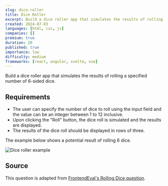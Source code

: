 ```yaml
---
slug: dice-roller
title: Dice Roller
excerpt: Build a dice roller app that simulates the results of rolling 6-sided dice
created: 2024-07-03
languages: [html, css, js]
companies: []
premium: true
duration: 20
published: true
importance: low
difficulty: medium
frameworks: [react, angular, svelte, vue]
---
```


Build a dice roller app that simulates the results of rolling a specified number of 6-sided dice.

## Requirements

- The user can specify the number of dice to roll using the input field and the value can be an integer between 1 to 12 inclusive.
- Upon clicking the "Roll" button, the dice roll is simulated and the results are displayed.
- The results of the dice roll should be displayed in rows of three.

The example below shows a potential result of rolling 6 dice.

![Dice roller example](/img/questions/dice-roller/dice-roller-example.png)

## Source

This question is adapted from [FrontendEval's Rolling Dice question](https://frontendeval.com/questions/rolling-dice).
